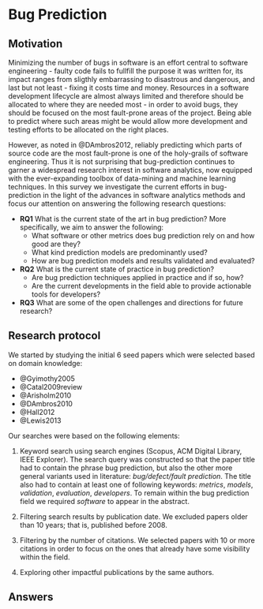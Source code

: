 # Bug Prediction

## Motivation
Minimizing the number of bugs in software is an effort central to software engineering - faulty
code fails to fullfill the purpose it was written for, its impact ranges from sligthly
embarrassing to disastrous and dangerous, and last but not least - fixing it 
costs time and money. Resources in a 
software development lifecycle are almost always limited and therefore should be allocated to where
 they are needed most - in order to avoid bugs, they should be focused on the most fault-prone
 areas of the project. Being able to predict where such areas might be would allow more development and 
testing efforts to be allocated on the right places.

However, as noted in @DAmbros2012, reliably predicting which parts of source code are the most 
fault-prone is one of the holy-grails of software engineering. Thus it is not surprising that bug-prediction continues
 to garner a widespread research interest in software analytics, now equipped with the 
 ever-expanding toolbox of data-mining and machine learning techniques. In this survey we 
 investigate the current efforts in bug-prediction in the light of the advances in software analytics methods and focus our attention on answering the
  following research questions:

* **RQ1** What is the current state of the art in bug prediction?
More specifically, we aim to answer the following:
    * What software or other metrics does bug prediction rely on and how good are they?
    * What kind prediction models are predominantly used?
    * How are bug prediction models and results validated and evaluated?
* **RQ2** What is the current state of practice in bug prediction?
    * Are bug prediction techniques applied in practice and if so, how?
    * Are the current developments in the field able to provide actionable tools for developers?
* **RQ3** What are some of the open challenges and directions for future research?


## Research protocol
We started by studying the initial 6 seed papers which were selected based on domain knowledge:

* @Gyimothy2005
* @Catal2009review
* @Arisholm2010
* @DAmbros2010
* @Hall2012
* @Lewis2013

Our searches were based on the following elements:

1. Keyword search using search engines (Scopus, ACM Digital Library, IEEE Explorer).
The search query was constructed so that the paper title had to contain the phrase bug prediction,
 but also the other more general variants used in literature: *bug/defect/fault prediction*. 
The title also had to contain at least one of following keywords: *metrics*, *models*,
 *validation*, *evaluation*, *developers*. To remain within the bug prediction field we required
  *software* to appear in the abstract.

2. Filtering search results by publication date. We excluded papers older than 10 years; that is, published before 2008. 

3. Filtering by the number of citations. We selected papers with 10 or more citations in order to focus on the ones that already have some visibility within the field.

4. Exploring other impactful publications by the same authors.

## Answers

